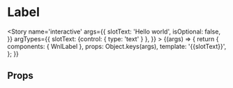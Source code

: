 
<Meta title='atoms/Label' component={WnlLabel} />

# Label

<Story name='interactive'
    args={{
        slotText: 'Hello world',
        isOptional: false,
    }}
    argTypes={{
        slotText: {control: { type: 'text' } },
    }}
    >
    {(args) => {
        return {
            components: { WnlLabel },
            props: Object.keys(args),
            template: '<wnl-label :is-optional="isOptional" >{{slotText}}</wnl-label>',
        };
    }}
</Story>

## Props

<Props of={WnlLabel} />
